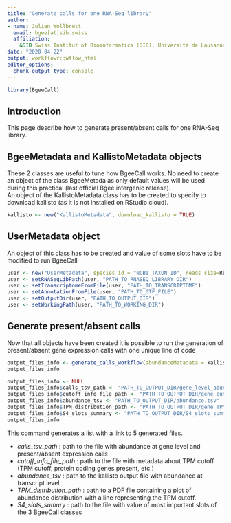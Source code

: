 ```yaml
---
title: "Generate calls for one RNA-Seq library"
author: 
- name: Julien Wollbrett
  email: bgee[at]sib.swiss
  affiliation:
    &SIB Swiss Institut of Bioinformatics (SIB), Université de Lausanne 
date: "2020-04-22"
output: workflowr::wflow_html
editor_options:
  chunk_output_type: console
---
```


```r
library(BgeeCall)
```

## Introduction

This page describe how to generate present/absent calls for one RNA-Seq library.

## BgeeMetadata and KallistoMetadata objects

These 2 classes are useful to tune how BgeeCall works. 
No need to create an object of the class BgeeMetada as only default values will be used during this practical (last official Bgee intergenic release).  
An object of the KallistoMetadata class has to be created to specify to download kallisto (as it is not installed on RStudio cloud).

```r
kallisto <- new("KallistoMetadata", download_kallisto = TRUE)
```

## UserMetadata object

An object of this class has to be created and value of some slots have to be modified to run BgeeCall

```r
user <- new("UserMetadata", species_id = "NCBI_TAXON_ID", reads_size=READS_SIZE)
user <- setRNASeqLibPath(user, "PATH_TO_RNASEQ_LIBRARY_DIR")
user <- setTranscriptomeFromFile(user, "PATH_TO_TRANSCRIPTOME")
user <- setAnnotationFromFile(user, "PATH_TO_GTF_FILE")
user <- setOutputDir(user, "PATH_TO_OUTPUT_DIR")
user <- setWorkingPath(user, "PATH_TO_WORKING_DIR")
```


## Generate present/absent calls

Now that all objects have been created it is possible to run the generation of present/absent gene expression calls with one unique line of code


```r
output_files_info <- generate_calls_workflow(abundanceMetadata = kallisto, userMetadata = user)
output_files_info
```
```r
output_files_info <- NULL
output_files_info$calls_tsv_path <- "PATH_TO_OUTPUT_DIR/gene_level_abundance+calls.tsv"
output_files_info$cutoff_info_file_path <- "PATH_TO_OUTPUT_DIR/gene_cutoff_info_file.tsv"
output_files_info$abundance_tsv <- "PATH_TO_OUTPUT_DIR/abundance.tsv"
output_files_info$TPM_distribution_path <- "PATH_TO_OUTPUT_DIR/gene_TPM_genic_intergenic+cutoff.pdf"
output_files_info$S4_slots_summary <- "PATH_TO_OUTPUT_DIR/S4_slots_summary.tsv"
output_files_info
```

This command generates a list with a link to 5 generated files.

* _calls_tsv_path_ : path to the file with abundance at gene level and present/absent expression calls
* _cutoff_info_file_path_ : path to the file with metadata about TPM cutoff (TPM cutoff, protein coding genes present, etc.)
* _abundance_tsv_ : path to the kallisto output file with abundance at transcript level
* _TPM_distribution_path_ : path to a PDF file containing a plot of abundance distribution with a line representing the TPM cutoff.
* _S4_slots_sumary_ : path to the file with value of most important slots of the 3 BgeeCall classes
